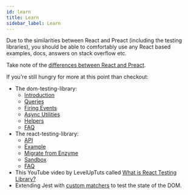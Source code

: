 ```yaml
---
id: learn
title: Learn
sidebar_label: Learn
---
```


Due to the similarities between React and Preact (including the testing
libraries), you should be able to comfortably use any React based examples,
docs, answers on stack overflow etc.

Take note of the
[differences between React and Preact](https://preactjs.com/guide/v10/differences-to-react).

If you're still hungry for more at this point than checkout:

- The dom-testing-library:
  - [Introduction](intro.mdx)
  - [Queries](dom-testing-library/api-queries.mdx)
  - [Firing Events](dom-testing-library/api-events.mdx)
  - [Async Utilities](dom-testing-library/api-async.mdx)
  - [Helpers](dom-testing-library/api-helpers.mdx)
  - [FAQ](dom-testing-library/faq.mdx)
- The react-testing-library:
  - [API](react-testing-library/api.mdx)
  - [Example](react-testing-library/example-intro.mdx)
  - [Migrate from Enzyme](react-testing-library/migrate-from-enzyme.mdx)
  - [Sandbox](https://codesandbox.io/s/github/kentcdodds/react-testing-library-examples)
  - [FAQ](react-testing-library/faq.mdx)
- This YouTube video by LevelUpTuts called
  [What is React Testing Library?](https://youtu.be/JKOwJUM4_RM)
- Extending Jest with
  [custom matchers](https://github.com/testing-library/jest-dom) to test the
  state of the DOM.
